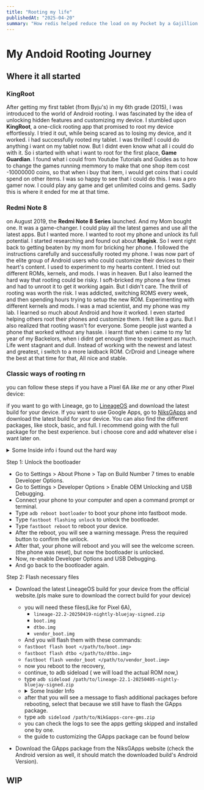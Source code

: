 ```yaml
---
title: "Rooting my life"
publishedAt: "2025-04-20"
summary: "How redis helped reduce the load on my Pocket by a Gajillion times"
---
```


# My Andoid Rooting Journey

## Where it all started

### KingRoot

After getting my first tablet (from Byju's) in my 6th grade (2015), I was introduced to the world of Android rooting. I was fascinated by the idea of unlocking hidden features and customizing my device. I stumbled upon **KingRoot**, a one-click rooting app that promised to root my device effortlessly. I tried it out, while being scared as to losing my device, and it worked. i had successfully rooted my tablet. I was thrilled! I could do anything i want on my tablet now. But I didnt even know what all i could do with it. So i started with what i want to root for the first place, **Game Guardian**. I found what i could from Youtube Tutorials and Guides as to how to change the games running memmory to make that one shop item cost -10000000 coins, so that when i buy that item, i would get coins that i could spend on other items. I was so happy to see that i could do this. I was a pro gamer now. I could play any game and get unlimited coins and gems. Sadly this is where it ended for me at that time.

### Redmi Note 8

on August 2019, the **Redmi Note 8 Series** launched. And my Mom bought one. It was a game-changer. I could play all the latest games and use all the latest apps. But I wanted more. I wanted to root my phone and unlock its full potential. I started researching and found out about **Magisk**. So I went right back to getting beaten by my mom for bricking her phone. I followed the instructions carefully and successfully rooted my phone. I was now part of the elite group of Android users who could customize their devices to their heart's content. I used to experiment to my hearts content.
I tried out different ROMs, kernels, and mods. I was in heaven. But I also learned the hard way that rooting could be risky. I soft-bricked my phone a few times and had to unroot it to get it working again. But I didn't care. The thrill of rooting was worth the risk. I was addicted, switching ROMS every week, and then spending hours trying to setup the new ROM. Experimenting with different kernels and mods. I was a mad scientist, and my phone was my lab. I learned so much about Android and how it worked. I even started helping others root their phones and customize them. I felt like a guru. But I also realized that rooting wasn't for everyone. Some people just wanted a phone that worked without any hassle. i learnt that when i came to my 1st year of my Backelors, when i didnt get enough time to experiment as much. Life went stagnant and dull. Instead of working with the newest and latest and greatest, i switch to a more laidback ROM. CrDroid and Lineage where the best at that time for that, All nice and stable.

### Classic ways of rooting rn

you can follow these steps if you have a Pixel 6A _like me_ or any other Pixel device:

if you want to go with Lineage, go to [LineageOS](https://lineageos.org/) and download the latest build for your device. If you want to use Google Apps, go to [NiksGApps]() and download the latest build for your device. You can also find the different packages, like stock, basic, and full. I recommend going with the full package for the best experience. but i choose core and add whatever else i want later on.

<details>
  <summary>Some Inside info i found out the hard way</summary>

when i used to flash the full builds that range to 1.5GB, i used to error out with only a few starting apps getting installed. I later found out that the GApps package was too big for my device to handle. So i switched to the core package and added whatever i wanted later on. This worked like a charm. I was able to install all the apps i wanted without any issues.

what actually happens is, the ROM Maintainer leaves some space when creating vanilla ROMS(ROMs with no GApps) for the GApps package to be installed. But it is almost always not enough to install the whole `Full` package. so it is better if you customize your GApps package to your needs. This way you can install all the apps you want without any issues. This blog contains the guide to it later on.

</details>

Step 1: Unlock the bootloader

- Go to Settings > About Phone > Tap on Build Number 7 times to enable Developer Options.
- Go to Settings > Developer Options > Enable OEM Unlocking and USB Debugging.
- Connect your phone to your computer and open a command prompt or terminal.
- Type `adb reboot bootloader` to boot your phone into fastboot mode.
- Type `fastboot flashing unlock` to unlock the bootloader.
- Type `fastboot reboot` to reboot your device.
- After the reboot, you will see a warning message. Press the required button to confirm the unlock.
- After that, your phone will reboot and you will see the welcome screen. (the phone was reset), but now the bootloader is unlocked.
- Now, re-enable Developer Options and USB Debugging.
- And go back to the bootloader again.

Step 2: Flash necessary files

- Download the latest LineageOS build for your device from the official website.(pls make sure to download the correct build for your device)

  - you will need these files(Like for Pixel 6A),
    - `lineage-22.2-20250419-nightly-bluejay-signed.zip`
    - `boot.img`
    - `dtbo.img`
    - `vendor_boot.img`
  - And you will flash them with these commands:
  - `fastboot flash boot </path/to/boot.img>`
  - `fastboot flash dtbo </path/to/dtbo.img>`
  - `fastboot flash vendor_boot </path/to/vendor_boot.img>`
  - now you reboot to the recovery,
  - continue, to adb sideload ( we will load the actual ROM now,)
  - type `adb sideload /path/to/lineage-22.1-20250405-nightly-bluejay-signed.zip`
  - <details>
      <summary>Some Insider Info</summary>
      <p>
        All my life, the flashing would complete at ~47% progress it always
        gives an error like `"Total Xfer: 0.00X"` if you get the same error, it
        means that the ROM has been flashed successfully dont worry about it.
      </p>
    </details>
  - after that you will see a message to flash additional packages before rebooting, select that because we still have to flash the GApps package.
  - type `adb sideload /path/to/NikGapps-core-gms.zip`
  - you can check the logs to see the apps getting skipped and installed one by one.
  - the guide to customizing the GApps package can be found below

- Download the GApps package from the NiksGApps website (check the Android version as well, it should match the downloaded build's Android Version).

## WIP
